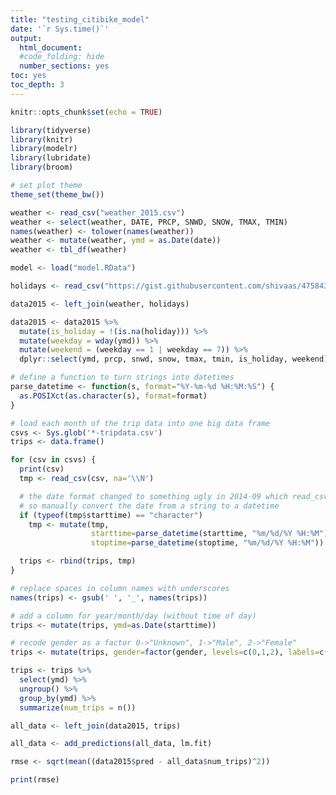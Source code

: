 ```yaml
---
title: "testing_citibike_model"
date: '`r Sys.time()`'
output:
  html_document:
  #code_folding: hide
  number_sections: yes
toc: yes
toc_depth: 3
---
```


```r
knitr::opts_chunk$set(echo = TRUE)

library(tidyverse)
library(knitr)
library(modelr)
library(lubridate)
library(broom)

# set plot theme
theme_set(theme_bw())
```


```r

weather <- read_csv("weather_2015.csv")
weather <- select(weather, DATE, PRCP, SNWD, SNOW, TMAX, TMIN)
names(weather) <- tolower(names(weather))
weather <- mutate(weather, ymd = as.Date(date))
weather <- tbl_df(weather)

model <- load("model.RData")

holidays <- read_csv("https://gist.githubusercontent.com/shivaas/4758439/raw/b0d3ddec380af69930d0d67a9e0519c047047ff8/US%2520Bank%2520holidays", col_names = c("row_num", "date", "holiday"))

data2015 <- left_join(weather, holidays)

data2015 <- data2015 %>% 
  mutate(is_holiday = !(is.na(holiday))) %>%
  mutate(weekday = wday(ymd)) %>%
  mutate(weekend = (weekday == 1 | weekday == 7)) %>%
  dplyr::select(ymd, prcp, snwd, snow, tmax, tmin, is_holiday, weekend)

```

```r

# define a function to turn strings into datetimes
parse_datetime <- function(s, format="%Y-%m-%d %H:%M:%S") {
  as.POSIXct(as.character(s), format=format)
}

# load each month of the trip data into one big data frame
csvs <- Sys.glob('*-tripdata.csv')
trips <- data.frame()

for (csv in csvs) {
  print(csv)
  tmp <- read_csv(csv, na='\\N')

  # the date format changed to something ugly in 2014-09 which read_csv doesn't recognize as a datetime,
  # so manually convert the date from a string to a datetime
  if (typeof(tmp$starttime) == "character")
    tmp <- mutate(tmp,
                  starttime=parse_datetime(starttime, "%m/%d/%Y %H:%M"),
                  stoptime=parse_datetime(stoptime, "%m/%d/%Y %H:%M"))

  trips <- rbind(trips, tmp)
}

# replace spaces in column names with underscores
names(trips) <- gsub(' ', '_', names(trips))

# add a column for year/month/day (without time of day)
trips <- mutate(trips, ymd=as.Date(starttime))

# recode gender as a factor 0->"Unknown", 1->"Male", 2->"Female"
trips <- mutate(trips, gender=factor(gender, levels=c(0,1,2), labels=c("Unknown","Male","Female")))

```

``` r

trips <- trips %>%
  select(ymd) %>%
  ungroup() %>%
  group_by(ymd) %>%
  summarize(num_trips = n())

```

```r

all_data <- left_join(data2015, trips)

all_data <- add_predictions(all_data, lm.fit)

rmse <- sqrt(mean((data2015$pred - all_data$num_trips)^2))

print(rmse)

```